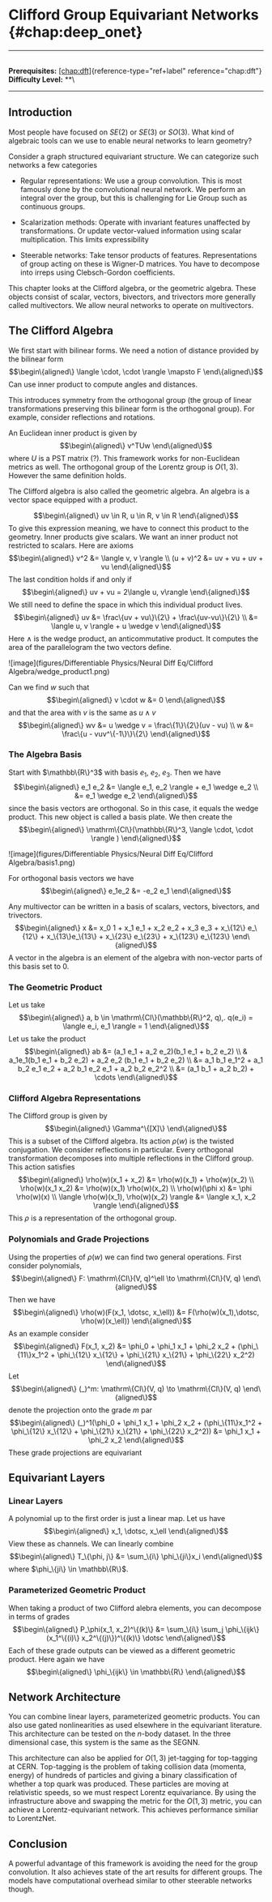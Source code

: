 # Clifford Group Equivariant Networks \{#chap:deep_onet\}

------------------------------------------------------------------------

\
**Prerequisites:** [\[chap:dft\]](#chap:dft)\{reference-type="ref+label"
reference="chap:dft"\}\
**Difficulty Level:** \*\*\

------------------------------------------------------------------------

## Introduction

Most people have focused on $SE(2)$ or $SE(3)$ or $SO(3)$. What kind of
algebraic tools can we use to enable neural networks to learn geometry?

Consider a graph structured equivariant structure. We can categorize
such networks a few categories

-   Regular representations: We use a group convolution. This is most
    famously done by the convolutional neural network. We perform an
    integral over the group, but this is challenging for Lie Group such
    as continuous groups.

-   Scalarization methods: Operate with invariant features unaffected by
    transformations. Or update vector-valued information using scalar
    multiplication. This limits expressibility

-   Steerable networks: Take tensor products of features.
    Representations of group acting on these is Wigner-D matrices. You
    have to decompose into irreps using Clebsch-Gordon coefficients.

This chapter looks at the Clifford algebra, or the geometric algebra.
These objects consist of scalar, vectors, bivectors, and trivectors more
generally called multivectors. We allow neural networks to operate on
multivectors.

## The Clifford Algebra

We first start with bilinear forms. We need a notion of distance
provided by the bilinear form $$\begin\{aligned\}
    \langle \cdot, \cdot \rangle \mapsto F
\end\{aligned\}$$ Can use inner product to compute angles and distances.

This introduces symmetry from the orthogonal group (the group of linear
transformations preserving this bilinear form is the orthogonal group).
For example, consider reflections and rotations.

An Euclidean inner product is given by $$\begin\{aligned\}
    v^TUw
\end\{aligned\}$$ where $U$ is a PST matrix (?). This framework works for
non-Euclidean metrics as well. The orthogonal group of the Lorentz group
is $O(1, 3)$. However the same definition holds.

The Clifford algebra is also called the geometric algebra. An algebra is
a vector space equipped with a product.

$$\begin\{aligned\}
    uv \in R, u \in R, v \in R
\end\{aligned\}$$ To give this expression meaning, we have to connect this
product to the geometry. Inner products give scalars. We want an inner
product not restricted to scalars. Here are axioms $$\begin\{aligned\}
    v^2 &= \langle v, v \rangle \\
    (u + v)^2 &= uv + vu + uv + vu 
\end\{aligned\}$$ The last condition holds if and only if
$$\begin\{aligned\}
    uv + vu = 2\langle u, v\rangle
\end\{aligned\}$$ We still need to define the space in which this
individual product lives. $$\begin\{aligned\}
    uv &= \frac\{uv + vu\}\{2\} + \frac\{uv-vu\}\{2\}  \\
    &= \langle u, v \rangle + u \wedge v
\end\{aligned\}$$ Here $\wedge$ is the wedge product, an anticommutative
product. It computes the area of the parallelogram the two vectors
define.

![image](figures/Differentiable Physics/Neural Diff Eq/Clifford Algebra/wedge_product1.png)

Can we find $w$ such that $$\begin\{aligned\}
    v \cdot w &= 0
\end\{aligned\}$$ and that the area with $v$ is the same as $u \wedge v$
$$\begin\{aligned\}
    wv &= u \wedge v = \frac\{1\}\{2\}(uv - vu) \\
    w &= \frac\{u - vuv^\{-1\}\}\{2\}
\end\{aligned\}$$

### The Algebra Basis

Start with $\mathbb\{R\}^3$ with basis $e_1$, $e_2$, $e_3$. Then we have
$$\begin\{aligned\}
    e_1 e_2 &= \langle e_1, e_2 \rangle + e_1 \wedge e_2 \\
    &= e_1 \wedge e_2
\end\{aligned\}$$ since the basis vectors are orthogonal. So in this case,
it equals the wedge product. This new object is called a basis plate. We
then create the $$\begin\{aligned\}
    \mathrm\{Cl\}(\mathbb\{R\}^3, \langle \cdot, \cdot \rangle )
\end\{aligned\}$$

![image](figures/Differentiable Physics/Neural Diff Eq/Clifford Algebra/basis1.png)

For orthogonal basis vectors we have $$\begin\{aligned\}
    e_1e_2 &= -e_2 e_1
\end\{aligned\}$$

Any multivector can be written in a basis of scalars, vectors,
bivectors, and trivectors. $$\begin\{aligned\}
    x &= x_0 1 + x_1 e_1 + x_2 e_2 + x_3 e_3 + x_\{12\} e_\{12\} + x_\{13\}e_\{13\} + x_\{23\} e_\{23\} + x_\{123\} e_\{123\}
\end\{aligned\}$$ A vector in the algebra is an element of the algebra
with non-vector parts of this basis set to 0.

### The Geometric Product

Let us take $$\begin\{aligned\}
    a, b \in \mathrm\{Cl\}(\mathbb\{R\}^2, q),. q(e_i) = \langle e_i, e_1 \rangle = 1 
\end\{aligned\}$$ Let us take the product $$\begin\{aligned\}
    ab &= (a_1 e_1 + a_2 e_2)(b_1 e_1 + b_2 e_2) \\
    & a_1e_1(b_1 e_1 + b_2 e_2) + a_2 e_2 (b_1 e_1 + b_2 e_2) \\
    &= a_1 b_1 e_1^2 + a_1 b_2 e_1 e_2 + a_2 b_1 e_2 e_1 + a_2 b_2 e_2^2 \\
    &= (a_1 b_1 + a_2 b_2) + \cdots
\end\{aligned\}$$

### Clifford Algebra Representations

The Clifford group is given by $$\begin\{aligned\}
\Gamma^\{[X]\}
\end\{aligned\}$$ This is a subset of the Clifford algebra. Its action
$\rho(w)$ is the twisted conjugation. We consider reflections in
particular. Every orthogonal transformation decomposes into multiple
reflections in the Clifford group. This action satisfies
$$\begin\{aligned\}
    \rho(w)(x_1 + x_2) &= \rho(w)(x_1) + \rho(w)(x_2) \\
    \rho(w)(x_1 x_2) &= \rho(w)(x_1) \rho(w)(x_2) \\
    \rho(w)(\phi x) &= \phi \rho(w)(x) \\
    \langle \rho(w)(x_1), \rho(w)(x_2) \rangle &= \langle x_1, x_2 \rangle
\end\{aligned\}$$ This $\rho$ is a representation of the orthogonal group.

### Polynomials and Grade Projections

Using the properties of $\rho(w)$ we can find two general operations.
First consider polynomials, $$\begin\{aligned\}
F: \mathrm\{Cl\}(V, q)^\ell \to \mathrm\{Cl\}(V, q)
\end\{aligned\}$$ Then we have $$\begin\{aligned\}
    \rho(w)(F(x_1, \dotsc, x_\ell)) &= F(\rho(w)(x_1),\dotsc, \rho(w)(x_\ell))
\end\{aligned\}$$ As an example consider $$\begin\{aligned\}
    F(x_1, x_2) &= \phi_0 + \phi_1 x_1 + \phi_2 x_2 + (\phi_\{11\}x_1^2 + \phi_\{12\} x_\{12\} + \phi_\{21\} x_\{21\} + \phi_\{22\} x_2^2)
\end\{aligned\}$$ Let $$\begin\{aligned\}
    (_)^m: \mathrm\{Cl\}(V, q) \to \mathrm\{Cl\}(V, q)
\end\{aligned\}$$ denote the projection onto the grade $m$ par
$$\begin\{aligned\}
    (_)^1(\phi_0 + \phi_1 x_1 + \phi_2 x_2 + (\phi_\{11\}x_1^2 + \phi_\{12\} x_\{12\} + \phi_\{21\} x_\{21\} + \phi_\{22\} x_2^2)) &= \phi_1 x_1 + \phi_2 x_2
\end\{aligned\}$$ These grade projections are equivariant

## Equivariant Layers

### Linear Layers

A polynomial up to the first order is just a linear map. Let us have
$$\begin\{aligned\}
    x_1, \dotsc, x_\ell
\end\{aligned\}$$ View these as channels. We can linearly combine
$$\begin\{aligned\}
    T_\{\phi, j\} &= \sum_\{i\} \phi_\{ji\}x_i
\end\{aligned\}$$ where $\phi_\{ji\} \in \mathbb\{R\}$.

### Parameterized Geometric Product

When taking a product of two Clifford alebra elements, you can decompose
in terms of grades $$\begin\{aligned\}
P_\phi(x_1, x_2)^\{(k)\} &= \sum_\{i\} \sum_j \phi_\{ijk\} (x_1^\{(i)\} x_2^\{(j)\})^\{(k)\} \dotsc
\end\{aligned\}$$ Each of these grade outputs can be viewed as a different
geometric product. Here again we have $$\begin\{aligned\}
    \phi_\{ijk\} \in \mathbb\{R\}
\end\{aligned\}$$

## Network Architecture

You can combine linear layers, parameterized geometric products. You can
also use gated nonlinearities as used elsewhere in the equivariant
literature. This architecture can be tested on the $n$-body dataset. In
the three dimensional case, this system is the same as the SEGNN.

This architecture can also be applied for $O(1, 3)$ jet-tagging for
top-tagging at CERN. Top-tagging is the problem of taking collision data
(momenta, energy) of hundreds of particles and giving a binary
classification of whether a top quark was produced. These particles are
moving at relativistic speeds, so we must respect Lorentz equivariance.
By using the infrastructure above and swapping the metric for the
$O(1, 3)$ metric, you can achieve a Lorentz-equivariant network. This
achieves performance similiar to LorentzNet.

## Conclusion

A powerful advantage of this framework is avoiding the need for the
group convolution. It also achieves state of the art results for
different groups. The models have computational overhead similar to
other steerable networks though.
